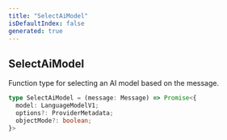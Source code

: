 ```yaml
---
title: "SelectAiModel"
isDefaultIndex: false
generated: true
---
```



<!-- This file was generated from the CommandKit source. Do not modify. Instead, re-run the "docgen" script -->


## SelectAiModel

<GenerationInfo sourceFile="packages/ai/src/types.ts" sourceLine="24" packageName="@commandkit/ai" />

Function type for selecting an AI model based on the message.

```ts title="Signature"
type SelectAiModel = (message: Message) => Promise<{
  model: LanguageModelV1;
  options?: ProviderMetadata;
  objectMode?: boolean;
}>
```
